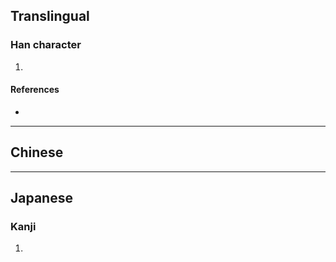 {{character info/new}}
==Translingual==

===Han character===
{{Han char|rn=90|rad=爿|as=09|sn=13|four=|canj=VMPTD|ids=⿰爿枼}}

# {{defn|Han|sort=爿09}}

====References====
* {{Han ref|kx=0692.160|dkj=19790|dj=1105.060|hdz=42378.060|uh=7243|ud=29251}}

----

==Chinese==
{{zh-see|楪|v}}

----

==Japanese==

===Kanji===
{{ja-kanji|grade=|rs=爿09}}

# {{defn|lang=ja|sort=爿09}}